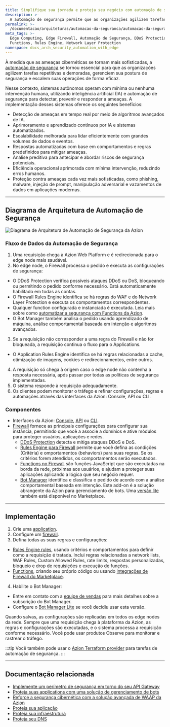 ```yaml
---
title: Simplifique sua jornada e proteja seu negócio com automação de segurança
description: >-
  A automação de segurança permite que as organizações agilizem tarefas repetitivas e demoradas, gerenciem sua postura de segurança e escalem suas operações.
permalink: >-
  /documentacao/arquiteturas/automacao-da-seguranca/automacao-da-seguranca-com-edge-computing/
meta_tags: >-
  Edge Computing, Edge Firewall, Automação de Segurança, DDoS Protection, Edge
  Functions, Rules Engine, Network Layer Protection
namespace: docs_arch_security_automation_with_edge
---
```


À medida que as ameaças cibernéticas se tornam mais sofisticadas, a [automação de segurança](https://www.azion.com/pt-br/solucoes/automacao-de-seguranca/) se tornou essencial para que as organizações agilizem tarefas repetitivas e demoradas, gerenciem sua postura de segurança e escalem suas operações de forma eficaz.

Nesse contexto, sistemas autônomos operam com mínima ou nenhuma intervenção humana, utilizando inteligência artificial (IA) e automação de segurança para detectar, prevenir e responder a ameaças. A implementação desses sistemas oferece os seguintes benefícios:

- Detecção de ameaças em tempo real por meio de algoritmos avançados de IA.
- Aprimoramento e aprendizado contínuos por IA e sistemas automatizados.
- Escalabilidade melhorada para lidar eficientemente com grandes volumes de dados e eventos.
- Respostas automatizadas com base em comportamentos e regras predefinidos para mitigar ameaças.
- Análise preditiva para antecipar e abordar riscos de segurança potenciais.
- Eficiência operacional aprimorada com mínima intervenção, reduzindo erros humanos.
- Proteção contra ameaças cada vez mais sofisticadas, como phishing, malware, injeção de prompt, manipulação adversarial e vazamentos de dados em aplicações modernas.

---

## Diagrama de Arquitetura de Automação de Segurança

![Diagrama de Arquitetura de Automação de Segurança da Azion](/assets/docs/images/uploads/diagram-security-automation.png)

### Fluxo de Dados da Automação de Segurança

1. Uma requisição chega à Azion Web Platform e é redirecionada para o edge node mais saudável.
2. No edge node, o Firewall processa o pedido e executa as configurações de segurança:
  - O DDoS Protection verifica possíveis ataques DDoS ou DoS, bloqueando ou permitindo o pedido conforme necessário. Está automaticamente habilitado em todas as contas.
  - O Firewall Rules Engine identifica se há regras do WAF e do Network Layer Protection e executa os comportamentos correspondentes.
  - Qualquer function configurada e instanciada é executada. Leia mais sobre como [automatizar a segurança com Functions da Azion](/pt-br/documentacao/produtos/secure/automarizar/functions/).
  - O Bot Manager também analisa o pedido usando aprendizado de máquina, análise comportamental baseada em intenção e algoritmos avançados.
3. Se a requisição não corresponder a uma regra do Firewall e não for bloqueada, a requisição continua o fluxo para o Applications.
  - O Application Rules Engine identifica se há regras relacionadas a cache, otimização de imagens, cookies e redirecionamentos, entre outros.
4. A requisição só chega à origem caso o edge node não contenha a resposta necessária, após passar por todas as políticas de segurança implementadas.
5. O sistema responde à requisição adequadamente.
6. Os clientes podem monitorar o tráfego e refinar configurações, regras e automações através das interfaces da Azion: Console, API ou CLI.

### Componentes

- Interfaces da Azion: [Console](/pt-br/documentacao/produtos/guias/conhecendo-o-azion-console/), [API](https://api.azion.com/) ou [CLI](/pt-br/documentacao/produtos/azion-cli/visao-geral/). 
- [Firewall](/pt-br/documentacao/produtos/secure/edge-firewall/) fornece as principais configurações para configurar sua instância, permitindo que você a associe a domínios e ative módulos para proteger usuários, aplicações e redes.
  - [DDoS Protection](/pt-br/documentacao/produtos/secure/edge-firewall/ddos-protection/) detecta e mitiga ataques DDoS e DoS.
  - [Rules Engine para Firewall](/pt-br/documentacao/produtos/secure/edge-firewall/rules-engine/) permite que você defina as condições (Critéria) e omportamentos (behaviors) para suas regras. Se os critérios forem atendidos, os comportamentos serão executados.
  - [Functions no Firewall](/pt-br/documentacao/produtos/secure/edge-firewall/edge-functions/) são funções JavaScript que são executadas na borda da rede, próximas aos usuários, e ajudam a proteger suas aplicações aplicando a lógica que seu negócio requer.
  - [Bot Manager](/pt-br/documentacao/produtos/secure/edge-firewall/bot-manager/) identifica e classifica o pedido de acordo com a análise comportamental baseada em intenção. Este add-on é a solução abrangente da Azion para gerenciamento de bots. Uma [versão lite](/pt-br/documentacao/produtos/guias/bot-manager-lite/) também está disponível no Marketplace.

---

## Implementação

1. Crie uma [application](/pt-br/documentacao/produtos/guias/build/criar-uma-aplicacao/).
2. Configure um [firewall](/pt-br/documentacao/produtos/guias/secure/edge-firewall-definir-main-settings/).
3. Defina todas as suas regras e configurações:
  - [Rules Engine rules](/pt-br/documentacao/produtos/secure/edge-firewall/rules-engine/), usando critérios e comportamentos para definir como a requisição é tratada. Inclui regras relacionadas a network lists, WAF Rules, Custom Allowed Rules, rate limits, respostas personalizadas, bloqueio e drop de requisições e execução de funções.
  - [Functions](/pt-br/documentacao/produtos/secure/edge-firewall/edge-functions/), criando seu próprio código ou usando [integrações de Firewall do Marketplace](/pt-br/documentacao/produtos/marketplace/integracoes/#edge-firewall-functions).
4. Habilite o Bot Manager:
- Entre em contato com a [equipe de vendas](https://www.azion.com/pt-br/contate-vendas/) para mais detalhes sobre a subscrição do Bot Manager.
- Configure o [Bot Manager Lite](/pt-br/documentacao/produtos/guias/bot-manager-lite/) se você decidiu usar esta versão.

Quando salvas, as configurações são replicadas em todos os edge nodes da rede. Sempre que uma requisição chega à plataforma da Azion, as regras e configurações são executadas, e o sistema processa a requisição conforme necessário. Você pode usar produtos Observe para monitorar e rastrear o tráfego.

:::tip
Você também pode usar o [Azion Terraform provider](/pt-br/documentacao/produtos/secure/automarizar/terraform/) para tarefas de automação de segurança.
:::

---

## Documentação relacionada

- [Implemente um perímetro de segurança em torno do seu API Gateway](/pt-br/documentacao/arquiteturas/api-gateways/implementar-seguranca-api-gateways/)
- [Proteja suas applications com uma solução de gerenciamento de bots](/pt-br/documentacao/arquiteturas/gerenciamento-de-bots/proteja-edge-applications-com-bot-management/)
- [Reforce a segurança cibernética com a solução avançada de WAAP da Azion](/pt-br/documentacao/arquiteturas/edge-firewall/web-application-and-api-protection-waap/)
- [Proteja sua aplicação](/pt-br/documentacao/produtos/secure/proteja-aplicacao/)
- [Proteja sua infraestrutura](/pt-br/documentacao/produtos/secure/proteja-infraestrutura/)
- [Proteja seu DNS](/pt-br/documentacao/produtos/secure/proteja-dns/)
